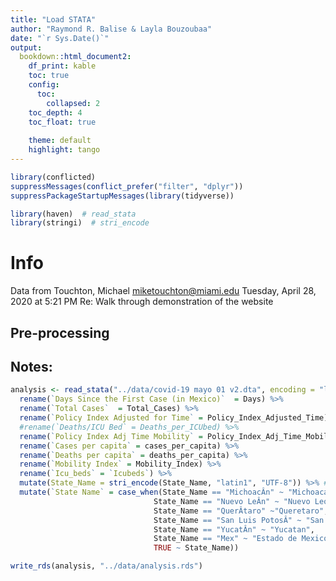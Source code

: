 ```yaml
---
title: "Load STATA"
author: "Raymond R. Balise & Layla Bouzoubaa"
date: "`r Sys.Date()`"
output: 
  bookdown::html_document2:
    df_print: kable
    toc: true
    config:
      toc:
        collapsed: 2
    toc_depth: 4
    toc_float: true
    
    theme: default
    highlight: tango
---
```


```r
library(conflicted)
suppressMessages(conflict_prefer("filter", "dplyr"))
suppressPackageStartupMessages(library(tidyverse))

library(haven)  # read_stata
library(stringi)  # stri_encode
```

# Info
Data from Touchton, Michael <miketouchton@miami.edu> Tuesday, April 28, 2020 at 5:21 PM  Re: Walk through demonstration of the website

## Pre-processing

## Notes:

```r
analysis <- read_stata("../data/covid-19 mayo 01 v2.dta", encoding = "latin1") %>% 
  rename(`Days Since the First Case (in Mexico)`  = Days) %>% 
  rename(`Total Cases`  = Total_Cases) %>% 
  rename(`Policy Index Adjusted for Time` = Policy_Index_Adjusted_Time) %>% 
  #rename(`Deaths/ICU Bed` = Deaths_per_ICUbed) %>% 
  rename(`Policy Index Adj Time Mobility` = Policy_Index_Adj_Time_Mobility) %>% 
  rename(`Cases per capita` = cases_per_capita) %>% 
  rename(`Deaths per capita` = deaths_per_capita) %>%
  rename(`Mobility Index` = Mobility_Index) %>% 
  rename(`Icu_beds` = `Icubeds`) %>% 
  mutate(State_Name = stri_encode(State_Name, "latin1", "UTF-8")) %>% # accents
  mutate(`State Name` = case_when(State_Name == "MichoacÂn" ~ "Michoacan",
                                State_Name == "Nuevo LeÂn" ~ "Nuevo Leon",
                                State_Name == "QuerÂtaro" ~"Queretaro",
                                State_Name == "San Luis PotosÂ" ~ "San Luis Potosi",
                                State_Name == "YucatÂn" ~ "Yucatan",
                                State_Name == "Mex" ~ "Estado de Mexico",
                                TRUE ~ State_Name))

write_rds(analysis, "../data/analysis.rds")

```


